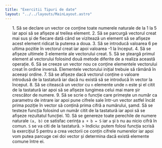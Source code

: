```yaml
---
title: "Exercitii Tipuri de date"
layout: "../../layouts/MainLayout.astro"
---
```


<ol class="exercise-list">
1. Să se declare un vector ce conține toate numerele naturale de la 1 la 5 iar apoi să se afișeze al treilea element.<InlineEditor type="ieditor" av-exercise="vectori.json:1"></InlineEditor>
2. Să se parcurgă vectorul creat mai sus și de fiecare dată când se vizitează un element să se afișeze acest element ridicat la puterea a doua.<InlineEditor type="ieditor" av-exercise="vectori.json:2"></InlineEditor>
3. Să se introducă valoarea 6 pe ultima pozitie în vectorul creat iar apoi valoarea -1 la început.<InlineEditor type="ieditor" av-exercise="vectori.json:3"></InlineEditor>
4. Să se afișeze ultimele 3 elemente ale vectorului creat.<InlineEditor type="ieditor" av-exercise="vectori.json:4"></InlineEditor>
5. Să se șteargă primul element al vectorului folosind două metode diferite de a realiza această operație.<InlineEditor type="ieditor" av-exercise="vectori.json:5"></InlineEditor>
6. Să se creeze un vector nou ce conține elementele vectorului creat în ordine inversă. Elementele vectorului inițial trebuie să rămână în aceeași ordine.<InlineEditor type="ieditor" av-exercise="vectori.json:6"></InlineEditor>
7. Să se afișeze dacă vectorul conține o valoare introdusă de la tastatură iar dacă nu există să se introducă în vector la început.<InlineEditor type="ieditor" av-exercise="vectori.json:7"></InlineEditor>
8. Să se citească un vector cu <code>n</code> elemente unde <code>n</code> este și el citit de la tastatură iar apoi să se afișeze lungimea celui mai mare șir crescător de numere.<InlineEditor type="ieditor" av-exercise="vectori.json:8"></InlineEditor>
9. Să se scrie o funcție care primește un număr ca parametru de intrare iar apoi pune cifrele sale într-un vector astfel încât prima poziție în vector să conțină prima cifră a numărului, șamd. Să se testeze funcția folosind un număr citit de la tastatură iar apoi să se afișeze rezultatul funcției.<InlineEditor type="ieditor" av-exercise="vectori.json:9"></InlineEditor>
10. Să se genereze toate perechile de numere naturale <code>(a, b)</code> ce satisfac cerința <code>a + b = S</code> iar <code>a</code> și <code>b</code> nu au nicio cifră în comun. <code>S</code> se va citi de la tastatură.<InlineEditor type="ieditor" av-exercise="vectori.json:10"></InlineEditor>
> Indiciu: putem folosi funcția scrisă la exercițiul 5 pentru a crea vectorii ce conțin cifrele numerelor iar apoi vom putea parcuge cei doi vector și determina dacă există elemente comune între ei.
</ol>